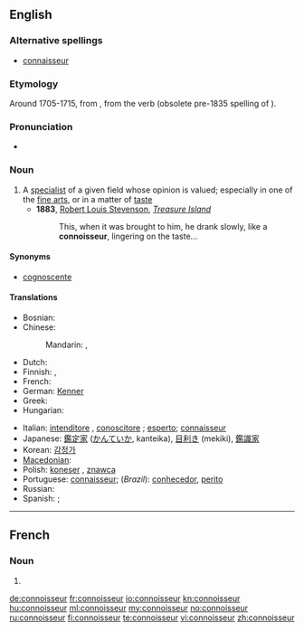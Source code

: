 ==English==

===Alternative spellings===
* [[connaisseur]]

===Etymology===
Around 1705-1715, from {{etyl|fr|en}} {{term|connoisseur|lang=fr}}, from the verb {{term|connoître|lang=fr}} (obsolete pre-1835 spelling of {{term|connaître|lang=fr||to know}}).

===Pronunciation===
* {{IPA|/ˌkɒnəˈsɜr/|/ˌkɒnəˈsʊər/}}

===Noun===
{{wikipedia}}
{{en-noun}}

# A [[specialist]] of a given field whose opinion is valued; especially in one of the [[fine arts]], or in a matter of [[taste]]
#* '''1883''', [[w:Robert Louis Stevenson|Robert Louis Stevenson]], ''[[w:Treasure Island|Treasure Island]]''
#*: This, when it was brought to him, he drank slowly, like a '''connoisseur''', lingering on the taste...

====Synonyms====
* [[cognoscente]]

====Translations====
{{trans-top|specialist whose opinion is valued.}}
* Bosnian: {{t-|bs|znalac|m}}
* Chinese:
*: Mandarin: {{t|cmn|鑒定家|sc=Hani}}, {{t|cmn|鉴定家|tr=jiàndìngjiā|sc=Hani}}
* Dutch: {{t-|nl|kenner|m}}
* Finnish: {{t-|fi|tuntija}}, {{t|fi|erikoistuntija}}
* French: {{t+|fr|connaisseur|m}}
* German: [[Kenner]] {{m}}
* Greek: {{t+|el|ειδήμων|m|tr=eidímon}}
* Hungarian: {{t+|hu|műértő}}
{{trans-mid}}
* Italian: [[intenditore]] {{m}}, [[conoscitore]] {{m}}; [[esperto]]; [[connaisseur#Italian|connaisseur]] {{m}}
* Japanese: [[鑑定家]] ([[かんていか]], kanteika), [[目利き]] (mekiki), [[鑑識家]]
* Korean: [[감정가]]
* [[Macedonian]]: {{t|mk|познавач|m|tr=póznavač}}
* Polish: [[koneser]] {{m}}, [[znawca]] {{m}}
* Portuguese: [[connaisseur]]; (''Brazil''): [[conhecedor]], [[perito]]
* Russian: {{t+|ru|знаток|m|tr=znatók}}
* Spanish: {{t-|es|connaisseur|m}}; {{t-|es|connoisseur|m}}
{{trans-bottom}}

----

==French==

===Noun===
{{fr-noun|m}}

# {{obsolete spelling of|[[connaisseur]]|lang=fr}}

[[de:connoisseur]]
[[fr:connoisseur]]
[[io:connoisseur]]
[[kn:connoisseur]]
[[hu:connoisseur]]
[[ml:connoisseur]]
[[my:connoisseur]]
[[no:connoisseur]]
[[ru:connoisseur]]
[[fi:connoisseur]]
[[te:connoisseur]]
[[vi:connoisseur]]
[[zh:connoisseur]]